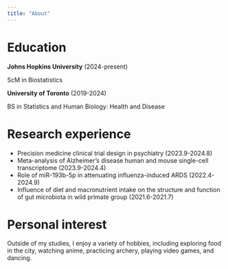 ```yaml
---
title: "About"
---
```


# Education

**Johns Hopkins University** (2024-present)

ScM in Biostatistics

**University of Toronto** (2019-2024)

BS in Statistics and Human Biology: Health and Disease

# Research experience

- Precision medicine clinical trial design in psychiatry (2023.9-2024.8)
- Meta-analysis of Alzheimer’s disease human and mouse single-cell transcriptome (2023.9-2024.4)
- Role of miR-193b-5p in attenuating influenza-induced ARDS (2022.4-2024.9)
- Influence of diet and macronutrient intake on the structure and function of gut microbiota in wild primate group (2021.6-2021.7)

# Personal interest
Outside of my studies, I enjoy a variety of hobbies, including exploring food in the city, watching anime, practicing archery, playing video games, and dancing.

